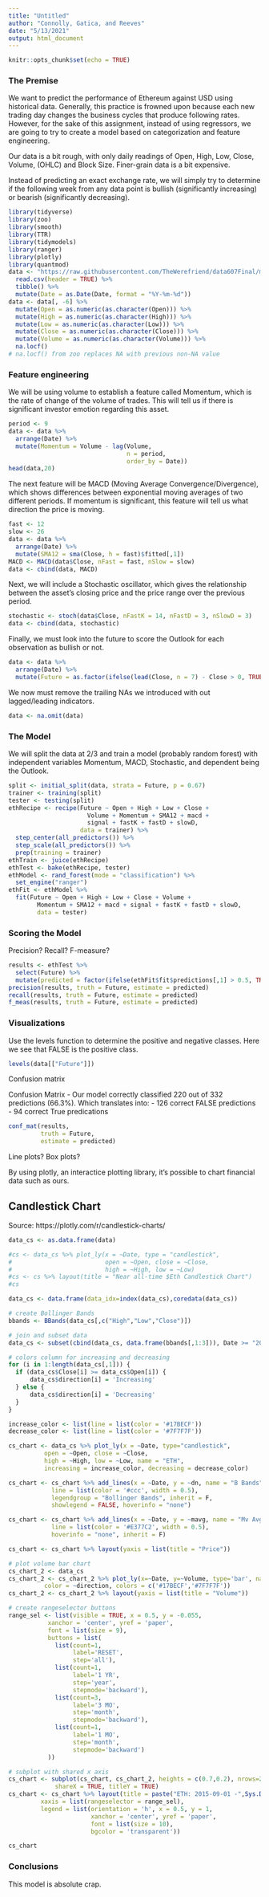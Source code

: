 ```yaml
---
title: "Untitled"
author: "Connolly, Gatica, and Reeves"
date: "5/13/2021"
output: html_document
---
```


```r
knitr::opts_chunk$set(echo = TRUE)
```

### The Premise

We want to predict the performance of Ethereum against USD using historical data.  Generally, this practice is frowned upon because each new trading day changes the business cycles that produce following rates.  However, for the sake of this assignment, instead of using regressors, we are going to try to create a model based on categorization and feature engineering.

Our data is a bit rough, with only daily readings of Open, High, Low, Close, Volume, (OHLC) and Block Size.  Finer-grain data is a bit expensive.

Instead of predicting an exact exchange rate, we will simply try to determine if the following week from any data point is bullish (significantly increasing) or bearish (significantly decreasing).

```r
library(tidyverse)
library(zoo)
library(smooth)
library(TTR)
library(tidymodels)
library(ranger)
library(plotly)
library(quantmod)
data <- "https://raw.githubusercontent.com/TheWerefriend/data607Final/main/ETH-USD.csv" %>%
  read.csv(header = TRUE) %>%
  tibble() %>%
  mutate(Date = as.Date(Date, format = "%Y-%m-%d"))
data <- data[, -6] %>%
  mutate(Open = as.numeric(as.character(Open))) %>%
  mutate(High = as.numeric(as.character(High))) %>%
  mutate(Low = as.numeric(as.character(Low))) %>%
  mutate(Close = as.numeric(as.character(Close))) %>%
  mutate(Volume = as.numeric(as.character(Volume))) %>%
  na.locf()
# na.locf() from zoo replaces NA with previous non-NA value
```

### Feature engineering

We will be using volume to establish a feature called Momentum, which is the rate of change of the volume of trades.  This will tell us if there is significant investor emotion regarding this asset.

```r
period <- 9
data <- data %>%
  arrange(Date) %>%
  mutate(Momentum = Volume - lag(Volume,
                                 n = period,
                                 order_by = Date))
head(data,20)
```

The next feature will be MACD (Moving Average Convergence/Divergence), which shows differences between exponential moving averages of two different periods.  If momentum is significant, this feature will tell us what direction the price is moving.

```r
fast <- 12
slow <- 26
data <- data %>%
  arrange(Date) %>%
  mutate(SMA12 = sma(Close, h = fast)$fitted[,1])
MACD <- MACD(data$Close, nFast = fast, nSlow = slow)
data <- cbind(data, MACD)
```

Next, we will include a Stochastic oscillator, which gives the relationship between the asset's closing price and the price range over the previous period.

```r
stochastic <- stoch(data$Close, nFastK = 14, nFastD = 3, nSlowD = 3)
data <- cbind(data, stochastic)
```

Finally, we must look into the future to score the Outlook for each observation as bullish or not.

```r
data <- data %>%
  arrange(Date) %>%
  mutate(Future = as.factor(ifelse(lead(Close, n = 7) - Close > 0, TRUE, FALSE)))
```

We now must remove the trailing NAs we introduced with out lagged/leading indicators.

```r
data <- na.omit(data)
```

### The Model

We will split the data at 2/3 and train a model (probably random forest) with independent variables Momentum, MACD, Stochastic, and dependent being the Outlook.

```r
split <- initial_split(data, strata = Future, p = 0.67)
trainer <- training(split)
tester <- testing(split)
ethRecipe <- recipe(Future ~ Open + High + Low + Close +
                      Volume + Momentum + SMA12 + macd +
                      signal + fastK + fastD + slowD,
                    data = trainer) %>%
  step_center(all_predictors()) %>%
  step_scale(all_predictors()) %>%
  prep(training = trainer)
ethTrain <- juice(ethRecipe)
ethTest <- bake(ethRecipe, tester)
ethModel <- rand_forest(mode = "classification") %>%
  set_engine("ranger")
ethFit <- ethModel %>%
  fit(Future ~ Open + High + Low + Close + Volume + 
        Momentum + SMA12 + macd + signal + fastK + fastD + slowD,
        data = tester)
```

### Scoring the Model

Precision? Recall? F-measure?

```r
results <- ethTest %>%
  select(Future) %>%
  mutate(predicted = factor(ifelse(ethFit$fit$predictions[,1] > 0.5, TRUE, FALSE)))
precision(results, truth = Future, estimate = predicted)
recall(results, truth = Future, estimate = predicted)
f_meas(results, truth = Future, estimate = predicted)
```

### Visualizations

Use the levels function to determine the positive and negative classes.  Here we see that FALSE is the positive class.

```r
levels(data[["Future"]])
```

Confusion matrix

Confusion Matrix - Our model correctly classified 220 out of 332 predictions (66.3%).  Which translates into:
  - 126 correct FALSE predictions
  - 94  correct True predications

```r
conf_mat(results,
         truth = Future,
         estimate = predicted)
```

Line plots? Box plots?

By using plotly, an interactice plotting library, it's possible to chart financial data such as ours. 

## Candlestick Chart
Source: https://plotly.com/r/candlestick-charts/

```r
data_cs <- as.data.frame(data)

#cs <- data_cs %>% plot_ly(x = ~Date, type = "candlestick",
#                          open = ~Open, close = ~Close,
#                          high = ~High, low = ~Low)
#cs <- cs %>% layout(title = "Near all-time $Eth Candlestick Chart")
#cs
```

```r
data_cs <- data.frame(data_idx=index(data_cs),coredata(data_cs))
```

```r
# create Bollinger Bands
bbands <- BBands(data_cs[,c("High","Low","Close")])
```

```r
# join and subset data
data_cs <- subset(cbind(data_cs, data.frame(bbands[,1:3])), Date >= "2015-08-06")
```

```r
# colors column for increasing and decreasing
for (i in 1:length(data_cs[,1])) {
  if (data_cs$Close[i] >= data_cs$Open[i]) {
      data_cs$direction[i] = 'Increasing'
  } else {
      data_cs$direction[i] = 'Decreasing'
  }
}
```

```r
increase_color <- list(line = list(color = '#17BECF'))
decrease_color <- list(line = list(color = '#7F7F7F'))
```

```r
cs_chart <- data_cs %>% plot_ly(x = ~Date, type="candlestick",
          open = ~Open, close = ~Close,
          high = ~High, low = ~Low, name = "ETH",
          increasing = increase_color, decreasing = decrease_color)

cs_chart <- cs_chart %>% add_lines(x = ~Date, y = ~dn, name = "B Bands",
            line = list(color = '#ccc', width = 0.5),
            legendgroup = "Bollinger Bands", inherit = F,
            showlegend = FALSE, hoverinfo = "none") 

cs_chart <- cs_chart %>% add_lines(x = ~Date, y = ~mavg, name = "Mv Avg",
            line = list(color = '#E377C2', width = 0.5),
            hoverinfo = "none", inherit = F)

cs_chart <- cs_chart %>% layout(yaxis = list(title = "Price"))
```

```r
# plot volume bar chart
cs_chart_2 <- data_cs 
cs_chart_2 <- cs_chart_2 %>% plot_ly(x=~Date, y=~Volume, type='bar', name = "ETH Volume",
          color = ~direction, colors = c('#17BECF','#7F7F7F')) 
cs_chart_2 <- cs_chart_2 %>% layout(yaxis = list(title = "Volume"))
```

```r
# create rangeselector buttons
range_sel <- list(visible = TRUE, x = 0.5, y = -0.055,
           xanchor = 'center', yref = 'paper',
           font = list(size = 9),
           buttons = list(
             list(count=1,
                  label='RESET',
                  step='all'),
             list(count=1,
                  label='1 YR',
                  step='year',
                  stepmode='backward'),
             list(count=3,
                  label='3 MO',
                  step='month',
                  stepmode='backward'),
             list(count=1,
                  label='1 MO',
                  step='month',
                  stepmode='backward')
           ))
```

```r
# subplot with shared x axis
cs_chart <- subplot(cs_chart, cs_chart_2, heights = c(0.7,0.2), nrows=2,
             shareX = TRUE, titleY = TRUE)
cs_chart <- cs_chart %>% layout(title = paste("ETH: 2015-09-01 -",Sys.Date()),
         xaxis = list(rangeselector = range_sel),
         legend = list(orientation = 'h', x = 0.5, y = 1,
                       xanchor = 'center', yref = 'paper',
                       font = list(size = 10),
                       bgcolor = 'transparent'))
```

```r
cs_chart
```

### Conclusions

This model is absolute crap.